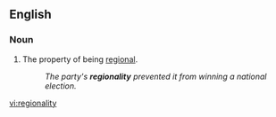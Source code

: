 ==English==

===Noun===
{{en-noun|regionalities}}

# The property of being [[regional]].
#: ''The party's '''regionality''' prevented it from winning a national election.''

[[vi:regionality]]